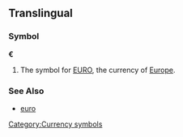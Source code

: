 ==Translingual==
===Symbol===
'''€'''

#The symbol for [[EURO]], the currency of [[Europe]].

===See Also===
*[[euro]]
{{Template:Currency_symbols}}

[[Category:Currency symbols]]